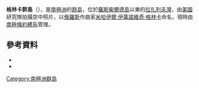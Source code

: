 {{coord|69|23|S|72|17|W|source:GNIS|display=title}}

'''格林卡群島'''（{{lang-en|Glinka Islands}}），是[[南極洲|南極洲]]的[[群島|群島]]，位於[[羅斯柴爾德島|羅斯柴爾德島]]以東的[[拉扎列夫灣|拉扎列夫灣]]，由[[美國|美國]]研究隊拍攝空中照片，以[[俄羅斯|俄羅斯]]作曲家[[米哈伊爾·伊萬諾維奇·格林卡|米哈伊爾·伊萬諾維奇·格林卡]]命名，現時由[[南極條約體系|南極條約體系]]管理。

==參考資料==
*{{cite gnis | type = antarid | id = 5747| name = Glinka Islands | accessdate = 2012-04-26}}
*{{usgs-gazetteer|id=5747}}

{{Antarctica-geo-stub}}
[[Category:南極洲群島|Category:南極洲群島]]